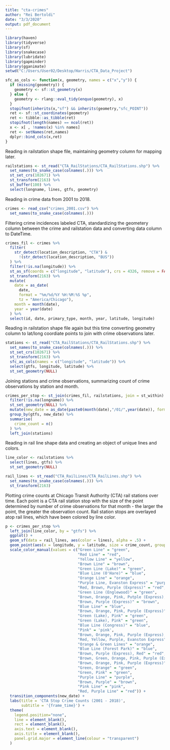 ```yaml
---
title: "cta-crimes"
author: "Rei Bertoldi"
date: "3/3/2020"
output: pdf_document
---
```


```r
library(haven)
library(tidyverse)
library(sf)
library(snakecase)
library(lubridate)
library(gapminder)
library(gganimate)
setwd("C:/Users/User02/Desktop/Harris/CTA_Data_Project")
```

```r
sfc_as_cols <- function(x, geometry, names = c("x","y")) {
  if (missing(geometry)) {
    geometry <- sf::st_geometry(x)
  } else {
    geometry <- rlang::eval_tidy(enquo(geometry), x)
  }
  stopifnot(inherits(x,"sf") && inherits(geometry,"sfc_POINT"))
  ret <- sf::st_coordinates(geometry)
  ret <- tibble::as_tibble(ret)
  stopifnot(length(names) == ncol(ret))
  x <- x[ , !names(x) %in% names]
  ret <- setNames(ret,names)
  dplyr::bind_cols(x,ret)
}
```

Reading in railstation shape file, maintaining geometry column for mapping later. 
```r
railstations <- st_read("CTA_RailStations/CTA_RailStations.shp") %>%
  set_names(to_snake_case(colnames(.))) %>%
  st_set_crs(102671) %>%
  st_transform(2163) %>%
  st_buffer(100) %>%
  select(longname, lines, gtfs, geometry)
```

Reading in crime data from 2001 to 2018.
```r
crimes <- read_csv("crimes_2001.csv") %>%
  set_names(to_snake_case(colnames(.))) 
```

Filtering crime incidences labeled CTA, standardizing the geometery column between the crime and railstation data and converting data column to DateTime.  
```r
crimes_fil <- crimes %>%
  filter(
    str_detect(location_description, "CTA") &
      !(str_detect(location_description, "BUS"))
  ) %>%
  filter(!is.na(longitude)) %>%
  st_as_sf(coords = c("longitude", "latitude"), crs = 4326, remove = FALSE) %>%
  st_transform(2163) %>%
  mutate(
    date = as_date(
      date,
      format = "%m/%d/%Y %H:%M:%S %p",
      tz = "America/Chicago"),
    month = month(date),
    year = year(date)
  ) %>%
  select(id, date, primary_type, month, year, latitude, longitude)
```

Reading in railstation shape file again but this time converting geometry column to lat/long coordiate points to join with crime observations later.
```r
stations <- st_read("CTA_RailStations/CTA_RailStations.shp") %>%
  set_names(to_snake_case(colnames(.))) %>%
  st_set_crs(102671) %>%
  st_transform(2163) %>%
  sfc_as_cols(names = c("longitude", "latitude")) %>%
  select(gtfs, longitude, latitude) %>%
  st_set_geometry(NULL)
```

Joining stations and crime observations, summarizing count of crime observations by station and month.  
```r
crimes_per_stop <- st_join(crimes_fil, railstations, join = st_within) %>%
  filter(!is.na(longname)) %>%
  st_set_geometry(NULL) %>%
  mutate(new_date = as_date(paste0(month(date),"/01/",year(date)), format = "%m/%d/%Y", tz = "UTC")) %>%
  group_by(gtfs, new_date) %>%
  summarise(
    crime_count = n() 
  ) %>%
  left_join(stations)
```
Reading in rail line shape data and creating an object of unique lines and colors.
```r
line_color <- railstations %>%
  select(lines, gtfs) %>%
  st_set_geometry(NULL)

rail_lines <- st_read("CTA_RailLines/CTA_RailLines.shp") %>%
  set_names(to_snake_case(colnames(.))) %>%
  st_transform(2163) 
```

Plotting crime counts at Chicago Transit Authority (CTA) rail stations over time. Each point is a CTA rail station stop with the size of the point determined by number of crime observations for that month - the larger the point, the greater the observation count. Rail station stops are overlayed atop rail lines, which have been colored by line color. 
```r
p <- crimes_per_stop %>%
  left_join(line_color, by = "gtfs") %>%
  ggplot() +
  geom_sf(data = rail_lines, aes(color = lines), alpha = .5) +
  geom_point(aes(x = longitude, y = latitude, size = crime_count, group = gtfs, color = lines)) +
  scale_color_manual(values = c("Green Line" = "green", 
                                "Red Line" = "red", 
                                "Yellow Line" = "yellow",
                                "Brown Line" = "brown",
                                "Green Line (Lake)" = "green",
                                "Blue Line (O'Hare)" = "blue",
                                "Orange Line" = "orange",
                                "Purple Line, Evanston Express" = "purple",
                                "Red, Brown, Purple (Express)" = "red",
                                "Green Line (Englewood)" = "green",
                                "Brown, Orange, Pink, Putple (Express), Green, Blue" = "brown", 
                                "Brown, Purple (Express)" = "brown", 
                                "Blue Line" = "blue", 
                                "Brown, Orange, Pink, Purple (Express)" = "brown",
                                "Green (Lake), Pink" = "green", 
                                "Green (Lake), Pink" = "green", 
                                "Blue Line (Congress)" = "blue", 
                                "Pink" = 'pink', 
                                "Brown, Orange, Pink, Purple (Express), Green" = "brown",
                                "Red, Yellow, Purple, Evanston Express" = "red", 
                                "Orange & Green Lines" = "orange", 
                                "Blue Line (Forest Park)" = "blue",
                                "Brown, Purple (Express), Red" = "red", 
                                "Brown, Green, Orange, Pink, Purple (Exp)" = "brown", 
                                "Brown, Orange, Pink, Purple (Express)" = "brown",
                                "Green, Orange" = "green", 
                                "Green, Pink" = "green", 
                                "Purple Line" = "purple", 
                                "Brown, Purple" = "brown",
                                "Pink Line" = "pink",
                                "Red, Purple Line" = "red")) +
  transition_components(new_date) +
  labs(title = 'CTA Stop Crime Counts (2001 - 2018)',
       subtitle = '{frame_time}') +
  theme(
    legend.position="none",
    line = element_blank(),
    rect = element_blank(),
    axis.text = element_blank(),
    axis.title = element_blank(),
    panel.grid.major = element_line(colour = "transparent")
  ) 
```
